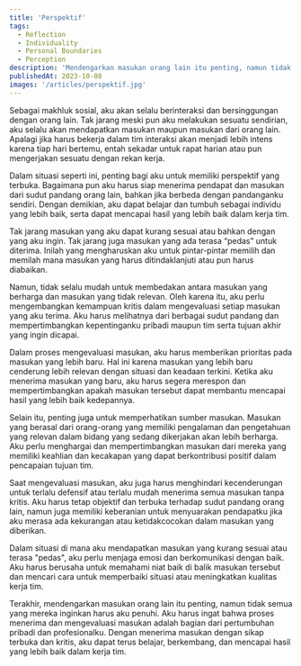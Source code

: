 ```yaml
---
title: 'Perspektif'
tags:
  - Reflection
  - Individuality
  - Personal Boundaries
  - Perception
description: 'Mendengarkan masukan orang lain itu penting, namun tidak semua yang mereka inginkan harus aku penuhi'
publishedAt: 2023-10-08
images: '/articles/perspektif.jpg'
---
```


Sebagai makhluk sosial, aku akan selalu berinteraksi dan bersinggungan dengan orang lain. Tak jarang meski pun aku melakukan sesuatu sendirian, aku selalu akan mendapatkan masukan maupun masukan dari orang lain. Apalagi jika harus bekerja dalam tim interaksi akan menjadi lebih intens karena tiap hari bertemu, entah sekadar untuk rapat harian atau pun mengerjakan sesuatu dengan rekan kerja.

Dalam situasi seperti ini, penting bagi aku untuk memiliki perspektif yang terbuka. Bagaimana pun aku harus siap menerima pendapat dan masukan dari sudut pandang orang lain, bahkan jika berbeda dengan pandanganku sendiri. Dengan demikian, aku dapat belajar dan tumbuh sebagai individu yang lebih baik, serta dapat mencapai hasil yang lebih baik dalam kerja tim.

Tak jarang masukan yang aku dapat kurang sesuai atau bahkan dengan yang aku ingin. Tak jarang juga masukan yang ada terasa “pedas” untuk diterima. Inilah yang mengharuskan aku untuk pintar-pintar memilih dan memilah mana masukan yang harus ditindaklanjuti atau pun harus diabaikan.

Namun, tidak selalu mudah untuk membedakan antara masukan yang berharga dan masukan yang tidak relevan. Oleh karena itu, aku perlu mengembangkan kemampuan kritis dalam mengevaluasi setiap masukan yang aku terima. Aku harus melihatnya dari berbagai sudut pandang dan mempertimbangkan kepentinganku pribadi maupun tim serta tujuan akhir yang ingin dicapai.

Dalam proses mengevaluasi masukan, aku harus memberikan prioritas pada masukan yang lebih baru. Hal ini karena masukan yang lebih baru cenderung lebih relevan dengan situasi dan keadaan terkini. Ketika aku menerima masukan yang baru, aku harus segera merespon dan mempertimbangkan apakah masukan tersebut dapat membantu mencapai hasil yang lebih baik kedepannya.

Selain itu, penting juga untuk memperhatikan sumber masukan. Masukan yang berasal dari orang-orang yang memiliki pengalaman dan pengetahuan yang relevan dalam bidang yang sedang dikerjakan akan lebih berharga. Aku perlu menghargai dan mempertimbangkan masukan dari mereka yang memiliki keahlian dan kecakapan yang dapat berkontribusi positif dalam pencapaian tujuan tim.

Saat mengevaluasi masukan, aku juga harus menghindari kecenderungan untuk terlalu defensif atau terlalu mudah menerima semua masukan tanpa kritis. Aku harus tetap objektif dan terbuka terhadap sudut pandang orang lain, namun juga memiliki keberanian untuk menyuarakan pendapatku jika aku merasa ada kekurangan atau ketidakcocokan dalam masukan yang diberikan.

Dalam situasi di mana aku mendapatkan masukan yang kurang sesuai atau terasa "pedas", aku perlu menjaga emosi dan berkomunikasi dengan baik. Aku harus berusaha untuk memahami niat baik di balik masukan tersebut dan mencari cara untuk memperbaiki situasi atau meningkatkan kualitas kerja tim.

Terakhir, mendengarkan masukan orang lain itu penting, namun tidak semua yang mereka inginkan harus aku penuhi. Aku harus ingat bahwa proses menerima dan mengevaluasi masukan adalah bagian dari pertumbuhan pribadi dan profesionalku. Dengan menerima masukan dengan sikap terbuka dan kritis, aku dapat terus belajar, berkembang, dan mencapai hasil yang lebih baik dalam kerja tim.
